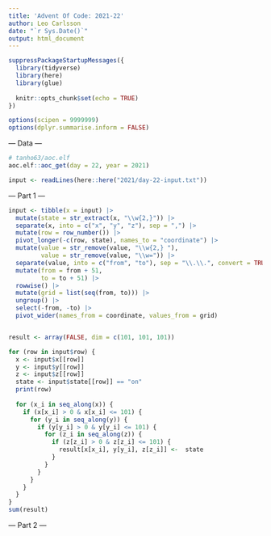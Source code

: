 ```yaml
---
title: 'Advent Of Code: 2021-22'
author: Leo Carlsson
date: "`r Sys.Date()`"
output: html_document
---
```


```r
suppressPackageStartupMessages({
  library(tidyverse)
  library(here)
  library(glue)
  
  knitr::opts_chunk$set(echo = TRUE)
})

options(scipen = 9999999)
options(dplyr.summarise.inform = FALSE)
```

--- Data ---

```r
# tanho63/aoc.elf
aoc.elf::aoc_get(day = 22, year = 2021)
```

```r
input <- readLines(here::here("2021/day-22-input.txt"))
```

--- Part 1 ---
```r
input <- tibble(x = input) |> 
  mutate(state = str_extract(x, "\\w{2,}")) |> 
  separate(x, into = c("x", "y", "z"), sep = ",") |> 
  mutate(row = row_number()) |> 
  pivot_longer(-c(row, state), names_to = "coordinate") |> 
  mutate(value = str_remove(value, "\\w{2,} "),
         value = str_remove(value, "\\w=")) |> 
  separate(value, into = c("from", "to"), sep = "\\.\\.", convert = TRUE) |> 
  mutate(from = from + 51,
         to = to + 51) |> 
  rowwise() |>  
  mutate(grid = list(seq(from, to))) |> 
  ungroup() |> 
  select(-from, -to) |> 
  pivot_wider(names_from = coordinate, values_from = grid)


result <- array(FALSE, dim = c(101, 101, 101))

for (row in input$row) {
  x <- input$x[[row]]
  y <- input$y[[row]]
  z <- input$z[[row]]
  state <- input$state[[row]] == "on"
  print(row)
  
  for (x_i in seq_along(x)) {
    if (x[x_i] > 0 & x[x_i] <= 101) {
      for (y_i in seq_along(y)) {
        if (y[y_i] > 0 & y[y_i] <= 101) {
          for (z_i in seq_along(z)) {
            if (z[z_i] > 0 & z[z_i] <= 101) {
              result[x[x_i], y[y_i], z[z_i]] <-  state
            }
          }
        }
      }
    }
  }
}
sum(result)
```

--- Part 2 ---

```r

```



